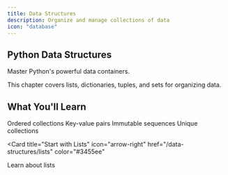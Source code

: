 ```yaml
---
title: Data Structures
description: Organize and manage collections of data
icon: "database"
---
```


## Python Data Structures

Master Python's powerful data containers.

<Note>
  This chapter covers lists, dictionaries, tuples, and sets for organizing data.
</Note>

## What You'll Learn

<CardGroup cols={2}>
  <Card title="Lists" icon="list" href="/data-structures/lists">
    Ordered collections
  </Card>
  <Card title="Dictionaries" icon="book" href="/data-structures/dictionaries">
    Key-value pairs
  </Card>
  <Card title="Tuples" icon="lock" href="/data-structures/tuples">
    Immutable sequences
  </Card>
  <Card title="Sets" icon="circle-nodes" href="/data-structures/sets">
    Unique collections
  </Card>
</CardGroup>

<Card
  title="Start with Lists"
  icon="arrow-right"
  href="/data-structures/lists"
  color="#3455ee"
>
  Learn about lists
</Card>